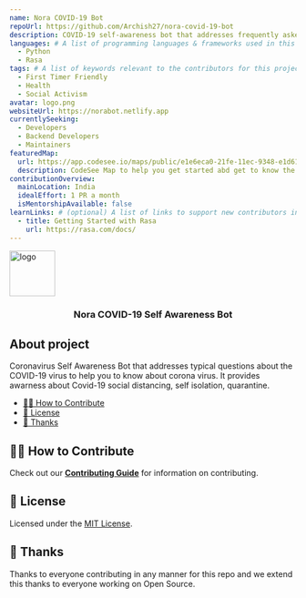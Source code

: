 ```yaml
---
name: Nora COVID-19 Bot
repoUrl: https://github.com/Archish27/nora-covid-19-bot
description: COVID-19 self-awareness bot that addresses frequently asked questions to help educate folks about the virus. It provides awareness about social distancing, self-isolation, quarantine.
languages: # A list of programming languages & frameworks used in this project
  - Python
  - Rasa
tags: # A list of keywords relevant to the contributors for this project
  - First Timer Friendly
  - Health
  - Social Activism
avatar: logo.png
websiteUrl: https://norabot.netlify.app
currentlySeeking:
  - Developers
  - Backend Developers
  - Maintainers
featuredMap:
  url: https://app.codesee.io/maps/public/e1e6eca0-21fe-11ec-9348-e1d61854fcda
  description: CodeSee Map to help you get started abd get to know the project
contributionOverview:
  mainLocation: India
  idealEffort: 1 PR a month
  isMentorshipAvailable: false
learnLinks: # (optional) A list of links to support new contributors in learning about your project and tech stack and culture / community
  - title: Getting Started with Rasa
    url: https://rasa.com/docs/
---
```


<!-- Divide your content into sections using our handy shortcodes. Each section is optional -->

<Overview>

<img src="https://raw.githubusercontent.com/Archish27/nora-covid-19-bot/master/logo-white.png" alt="logo" width="80px"/>

<h3 align="center">
  Nora COVID-19 Self Awareness Bot
</h3>

## About project

Coronavirus Self Awareness Bot that addresses typical questions about the COVID-19 virus to help you to know about corona virus. It provides awarness about Covid-19 social distancing, self isolation, quarantine.

</Overview>

<Contributing>

- [🙌🏻 How to Contribute](#-how-to-contribute)
- [📝 License](#-license)
- [💜 Thanks](#-thanks)

## 🙌🏻 How to Contribute

Check out our [**Contributing Guide**](https://github.com/Archish27/nora-covid-19-bot#-how-to-contribute) for information on contributing.

## 📝 License

Licensed under the [MIT License](https://github.com/Archish27/nora-covid-19-bot/blob/master/LICENSE).

## 💜 Thanks

Thanks to everyone contributing in any manner for this repo and we extend this thanks to everyone working on Open Source.

</Contributing>